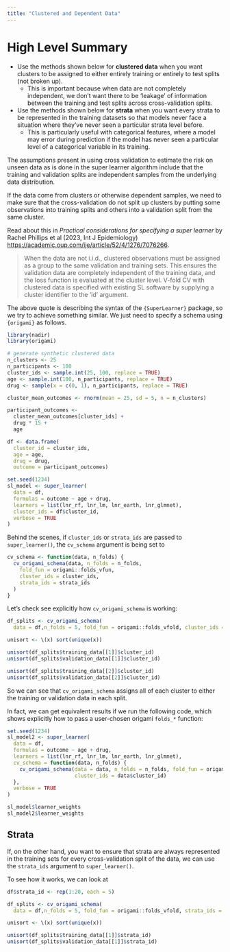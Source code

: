 ```yaml
---
title: "Clustered and Dependent Data"
---
```


# High Level Summary

  * Use the methods shown below for **clustered data** when you want clusters to be assigned to
  either entirely training or entirely to test splits (not broken up).
    * This is important because when data are not completely independent, we don't want there
    to be 'leakage' of information between the training and test splits across cross-validation splits.
  * Use the methods shown below for **strata** when you want every strata to be represented
  in the training datasets so that models never face a situation where they've never
  seen a particular strata level before.
    * This is particularly useful with categorical features, where a model may error during prediction 
    if the model has never seen a particular level of a categorical variable in its training. 

The assumptions present in using cross validation to estimate 
the risk on unseen data as is done in the super learner algorithm 
include that the training and validation splits are independent 
samples from the underlying data distribution. 

If the data come from clusters or otherwise dependent samples, we
need to make sure that the cross-validation do not split up clusters
by putting some observations into training splits and others into a validation split 
from the same cluster. 

Read about this in *Practical considerations for specifying a super learner* by 
Rachel Phillips et al (2023, Int J Epidemiology) <https://academic.oup.com/ije/article/52/4/1276/7076266>. 

> When the data are not i.i.d., clustered observations must be assigned as a
group to the same validation and training sets. This ensures the validation data
are completely independent of the training data, and the loss function is
evaluated at the cluster level. V-fold CV with clustered data is specified with
existing SL software by supplying a cluster identifier to the ‘id’ argument.

The above quote is describing the syntax of the `{SuperLearner}` package,
so we try to achieve something similar. 
We just need to specify a schema using `{origami}` as follows. 

```r
library(nadir)
library(origami)

# generate synthetic clustered data 
n_clusters <- 25
n_participants <- 100
cluster_ids <- sample.int(25, 100, replace = TRUE) 
age <- sample.int(100, n_participants, replace = TRUE)
drug <- sample(x = c(0, 1), n_participants, replace = TRUE)

cluster_mean_outcomes <- rnorm(mean = 25, sd = 5, n = n_clusters)

participant_outcomes <- 
  cluster_mean_outcomes[cluster_ids] + 
  drug * 15 + 
  age 

df <- data.frame(
  cluster_id = cluster_ids,
  age = age, 
  drug = drug, 
  outcome = participant_outcomes)

set.seed(1234)
sl_model <- super_learner(
  data = df,
  formulas = outcome ~ age + drug,
  learners = list(lnr_rf, lnr_lm, lnr_earth, lnr_glmnet),
  cluster_ids = df$cluster_id,
  verbose = TRUE
)
```

Behind the scenes, if `cluster_ids` or `strata_ids` are passed to 
`super_learner()`, the `cv_schema` argument is being set to 
```r
cv_schema <- function(data, n_folds) {
  cv_origami_schema(data, n_folds = n_folds, 
    fold_fun = origami::folds_vfun, 
    cluster_ids = cluster_ids,
    strata_ids = strata_ids
  )
}
```

Let's check see explicitly how `cv_origami_schema` is working: 

```r
df_splits <- cv_origami_schema(
  data = df,n_folds = 5, fold_fun = origami::folds_vfold, cluster_ids = df$cluster_id)

unisort <- \(x) sort(unique(x))

unisort(df_splits$training_data[[1]]$cluster_id)
unisort(df_splits$validation_data[[1]]$cluster_id)

unisort(df_splits$training_data[[2]]$cluster_id)
unisort(df_splits$validation_data[[2]]$cluster_id)
```

So we can see that `cv_origami_schema` assigns all of each cluster to either 
the training or validation data in each split. 

In fact, we can get equivalent results if we run the following code, which shows
explicitly how to pass a user-chosen origami `folds_*` function:

```r
set.seed(1234)
sl_model2 <- super_learner(
  data = df,
  formulas = outcome ~ age + drug,
  learners = list(lnr_rf, lnr_lm, lnr_earth, lnr_glmnet),
  cv_schema = function(data, n_folds) {
    cv_origami_schema(data = data, n_folds = n_folds, fold_fun = origami::folds_vfold,
                      cluster_ids = data$cluster_id)
  },
  verbose = TRUE
)

sl_model$learner_weights
sl_model2$learner_weights
```

## Strata 

If, on the other hand, you want to ensure that strata are always represented in 
the training sets for every cross-validation split of the data, 
we can use the `strata_ids` argument to `super_learner()`. 

To see how it works, we can look at 

```r

df$strata_id <- rep(1:20, each = 5)

df_splits <- cv_origami_schema(
  data = df,n_folds = 5, fold_fun = origami::folds_vfold, strata_ids = df$strata_id)

unisort <- \(x) sort(unique(x))

unisort(df_splits$training_data[[1]]$strata_id)
unisort(df_splits$validation_data[[1]]$strata_id)
```
